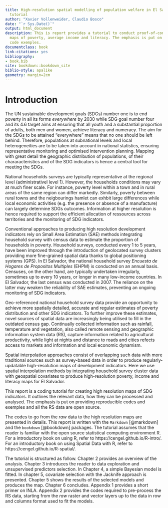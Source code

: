 ```yaml
--- 
title: High-resolution spatial modelling of population welfare in El Salvador, a coding
  tutorial
author: "Xavier Vollenweider, Claudio Bosco"
date: "`r Sys.Date()`"
output: html_document
description: This is report provides a tutorial to conduct proof-of-concept high-resolution
  maps of poverty, average income and literacy. The emphasis is put on providing replicable
  code exemples.
documentclass: book
link-citations: yes
bibliography:
- book.bib
site: bookdown::bookdown_site
biblio-style: apalike
geometry: margin=2cm
---
```


# Introduction  {#intro}
The UN sustainable development goals (SDGs) number one is to end poverty in all its forms *everywhere* by 2030 while SDG goal number four and its 4.6 target aims at ensuring that all youth and a substantial proportion of adults, both men and women, achieve literacy and numeracy. The aim for the SDGs to be attained "everywhere" means that no one should be left behind. Therefore, populations at subnational levels and local heterogeneities are to be taken into account in national statistics, ensuring representative monitoring and optimised intervention planning. Mapping with great detail the geographic distribution of populations, of their chararacteristics and of the SDG indicators is hence a central tool for meeting the SDGs.

National households surveys are typically representative at the regional level (administrativel level 1). However, the households conditions may vary at much finer scale. For instance, poverty level within a town and in rural areas of the same region can differ markedly. Similarly, poverty between rural towns and the neigbourings hamlet can exhbit large differences while local economic activities (e.g. the presence or absence of a manufacture) can largely determine SDGs outcomes. Information at higher resolution is hence required to support the efficient allocation of ressources across territories and the monitoring of SDG indicators.    

Conventional approaches to producing high resolution development indicators rely on Small Area Estimation (SAE) methods integrating household survey with census data to estimate the proportion of households in poverty. Household surveys, conducted every 1 to 5 years, have been improved through the introduction of geolocated survey clusters providing more fine-grained spatial data thanks to global positioning systems (GPS). In El Salvador, the national household survey *Encuesta de Hogares de Propositos Multiples* (EHPM) is conducted on an annual basis. Censuses, on the other hand, are typically undertaken irregularly, sometimes up to every 10 years, or longer in many low-income countries. In El Salvador, the last census was conducted in 2007. The reliance on the latter may weaken the reliability of SAE estimates, preventing an ongoing monitoring of SDG indicators. 

Geo-referenced national household survey data provide an opportunity to achieve more spatially detailed, accurate and regular estimates of poverty distribution and other SDG indicators. To further improve these estimates, novel sources of spatial data are increasingly being utilised to fill in the outdated census gap. Continually collected information such as rainfall, temperature and vegetation, also called remote sensing and geographic information system data (RS), capture information related to agricultural productivity, while light at nights and distance to roads and cities refects access to markets and information and local economic dynamism. 

Spatial interpolation approaches consist of overlapping such data with more traditional sources such as survey-based data in order to produce regularly-updatable high-resolution maps of development indicators. Here we use spatial interpolation methods by integrating household survey cluster data with geospatial covariates to produce high-resolution poverty, income and literacy maps for El Salvador. 

This report is a coding tutorial for creating high resolution maps of SDG indicators. It outlines the relevant data, how they can be processed and analysed. The emphasis is put on providing reproducible codes and exemples and all the RS data are open source. 

The codes to go from the *raw* data to the high resolution maps are presented in details. This report is written with the `Markdown` [@markdown] and the `bookdown` [@bookdown] packages. The tutorial assumes that the reader is familiar with the open source statistical computing environment R. For a introductory book on using R, refer to https://cengel.github.io/R-intro/. For an introductory book on using Spatial Data with R, refer to https://cengel.github.io/R-spatial/.

The tutorial is structured as follow. Chapter 2 provides an overview of the analysis. Chapter 3 introduces the reader to data exploration and unsupervised predictors selection. In Chapter 4, a simple Bayesian model is fitted. In chapter 5, covariate selection with the Jacknife approach is presented. Chapter 5 shows the results of the selected models and produces the map. Chapter 6 concludes. Appendix 1 provides a short primer on INLA. Appendix 2 provides the codes required to pre-process the RS data, starting from the *raw* raster and vector layers up to the data in row and columns format used to fit the models.
